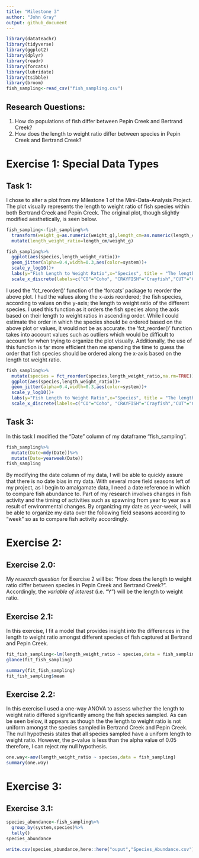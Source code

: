 ```yaml
---
title: "Milestone 3"
author: "John Gray"
output: github_document
---
```

```r
library(datateachr)
library(tidyverse)
library(ggplot2)
library(dplyr)
library(readr)
library(forcats)
library(lubridate)
library(tsibble)
library(broom)
fish_sampling<-read_csv("fish_sampling.csv")
```
## Research Questions:
  1. How do populations of fish differ between Pepin Creek and Bertrand Creek?
  2. How does the length to weight ratio differ between species in Pepin Creek and Bertrand Creek?

# Exercise 1: Special Data Types 
## Task 1: 
 I chose to alter a plot from my Milestone 1 of the Mini-Data-Analysis Project. The plot visually represents the length to weight ratio of fish species within both Bertrand Creek and Pepin Creek. The original plot, though slightly modified aesthetically, is seen below. 
```r
fish_sampling<-fish_sampling%>%
  transform(weight_g=as.numeric(weight_g),length_cm=as.numeric(length_cm))%>%
  mutate(length_weight_ratio=length_cm/weight_g)

fish_sampling%>%
  ggplot(aes(species,length_weight_ratio))+
  geom_jitter(alpha=0.4,width=0.3,aes(color=system))+
  scale_y_log10()+
  labs(y="Fish Length to Weight Ratio",x="Species", title = "The length to weight ratio of fish species within Bertrand Creek and Pepin Creek")+
  scale_x_discrete(labels=c("CO"="Coho", "CRAYFISH"="Crayfish","CUT"="Cutthroat","RBT"="Steelhead", "LAMP"= "Lamprey","STK"="Stickleback","DAC"="Dace","TROUT"="Trout sp."))
```
I used the 'fct_reorder()' function of the 'forcats' package to reorder the above plot. I had the values along the x-axis reordered; the fish species, according to values on the y-axis; the length to weight ratio of the different species. I used this function as it orders the fish species along the axis based on their length to weight ratios in ascending order. While I could estimate the order in which the species should be ordered based on the above plot or values, it would not be as accurate. the 'fct_reorder()' function takes into account values such as outliers which would be difficult to account for when trying to organize the plot visually. Additionally, the use of this function is far more efficient then me spending the time to guess the order that fish species should be ordered along the x-axis based on the length tot weight ratio. 
```r
fish_sampling%>%
  mutate(species = fct_reorder(species,length_weight_ratio,na.rm=TRUE))%>%
  ggplot(aes(species,length_weight_ratio))+
  geom_jitter(alpha=0.4,width=0.3,aes(color=system))+
  scale_y_log10()+
  labs(y="Fish Length to Weight Ratio",x="Species", title = "The length to weight ratio of fish species within Bertrand Creek and Pepin Creek")+
  scale_x_discrete(labels=c("CO"="Coho", "CRAYFISH"="Crayfish","CUT"="Cutthroat","RBT"="Steelhead", "LAMP"= "Lamprey","STK"="Stickleback","DAC"="Dace","TROUT"="Trout sp."))
```
## Task 3:
 In this task I modified the "Date" column of my dataframe "fish_sampling".
```r
fish_sampling%>%
  mutate(Date=mdy(Date))%>%
  mutate(Date=yearweek(Date))
fish_sampling
```
 By modifying the date column of my data, I will be able to quickly assure that there is no date bias in my data. With several more field seasons left of my project, as I begin to amalgamate data, I need a date reference in which to compare fish abundance to. Part of my research involves changes in fish activity and the timing of activities such as spawning from year to year as a result of environmental changes. By organizing my date as year-week, I will be able to organize my data over the following field seasons according to "week" so as to compare fish activity accordingly. 
 
# Exercise 2: 

## Exercise 2.0:
My *research question* for Exercise 2 will be: "How does the length to weight ratio differ between species in Pepin Creek and Bertrand Creek?". Accordingly, the *variable of interest* (i.e. "Y") will be the length to weight ratio. 

## Exercise 2.1:
In this exercise, I fit a model that provides insight into the differences in the length to weight ratio amongst different species of fish captured at Bertrand and Pepin Creek. 
```r
fit_fish_sampling<-lm(length_weight_ratio ~ species,data = fish_sampling)
glance(fit_fish_sampling)

summary(fit_fish_sampling)
fit_fish_sampling$mean
```

## Exercise 2.2:
In this exercise I used a one-way ANOVA to assess whether the length to weight ratio differed significantly among the fish species sampled. As can be seen below, it appears as though the the length to weight ratio is not uniform amongst the species sampled in Bertrand Creek and Pepin Creek. The null hypothesis states that all species sampled have a uniform length to weight ratio. However, the p-value is less than the alpha value of 0.05 therefore, I can reject my null hypothesis. 
```r
one.way<-aov(length_weight_ratio ~ species,data = fish_sampling)
summary(one.way)
```
# Exercise 3: 

## Exercise 3.1:
```r
species_abundance<-fish_sampling%>%
  group_by(system,species)%>%
  tally()
species_abundance

write.csv(species_abundance,here::here("ouput","Species_Abundance.csv"))
```

